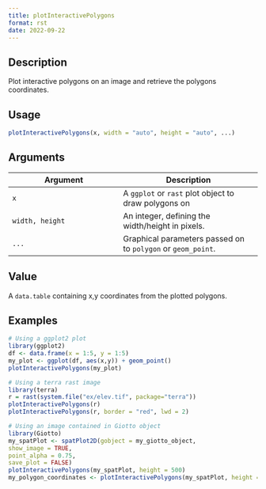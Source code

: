 ```yaml
--- 
title: plotInteractivePolygons 
format: rst 
date: 2022-09-22 
--- 
```


## Description

Plot interactive polygons on an image and retrieve the polygons coordinates.


## Usage

```r
plotInteractivePolygons(x, width = "auto", height = "auto", ...)
```


## Arguments

Argument      |Description
------------- |----------------
`x`     |     A `ggplot` or `rast` plot object to draw polygons on
`width, height`     |     An integer, defining the width/height in pixels.
`...`     |     Graphical parameters passed on to `polygon` or `geom_point`.


## Value

A `data.table` containing x,y coordinates from the plotted polygons.


## Examples

```r
# Using a ggplot2 plot
library(ggplot2)
df <- data.frame(x = 1:5, y = 1:5)
my_plot <- ggplot(df, aes(x,y)) + geom_point()
plotInteractivePolygons(my_plot)

# Using a terra rast image
library(terra)
r = rast(system.file("ex/elev.tif", package="terra"))
plotInteractivePolygons(r)
plotInteractivePolygons(r, border = "red", lwd = 2)

# Using an image contained in Giotto object
library(Giotto)
my_spatPlot <- spatPlot2D(gobject = my_giotto_object,
show_image = TRUE,
point_alpha = 0.75,
save_plot = FALSE)
plotInteractivePolygons(my_spatPlot, height = 500)
my_polygon_coordinates <- plotInteractivePolygons(my_spatPlot, height = 500)
```


